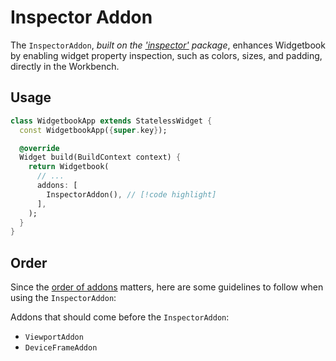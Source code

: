 # Inspector Addon

The `InspectorAddon`, _built on the ['inspector'](https://pub.dev/packages/inspector) package_, enhances Widgetbook by enabling widget property inspection, such as colors, sizes, and padding, directly in the Workbench.

## Usage

```dart title=widgetbook/lib/main.dart
class WidgetbookApp extends StatelessWidget {
  const WidgetbookApp({super.key});

  @override
  Widget build(BuildContext context) {
    return Widgetbook(
      // ...
      addons: [
        InspectorAddon(), // [!code highlight]
      ],
    );
  }
}
```

## Order

Since the [order of addons](/addons#order-of-addons) matters, here are some guidelines to follow when using the `InspectorAddon`:

Addons that should come before the `InspectorAddon`:

- `ViewportAddon`
- `DeviceFrameAddon`

